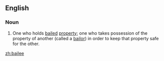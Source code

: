 ==English==
===Noun===
{{en-noun}}
# {{law}} One who holds [[bail]]ed [[property]]; one who takes possession of the property of another (called a [[bailor]]) in order to keep that property safe for the other.

[[zh:bailee]]